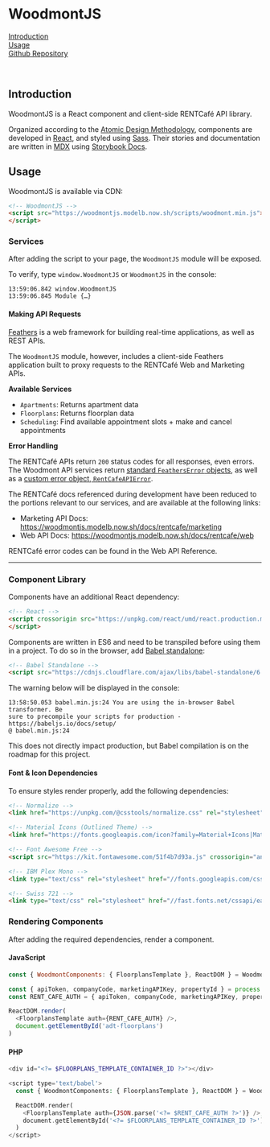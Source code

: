 <!-- Packages -->

<!-- Initialize -->
<Meta title='Getting Started/Welcome' />

# WoodmontJS

[Introduction](#introduction)  
[Usage](#usage)  
[Github Repository](https://woodmontjs.modelb.now.sh/repo)  

<br/>

## Introduction

WoodmontJS is a React component and client-side RENTCafé API library.

Organized according to the [Atomic Design Methodology][1], components are
developed in [React][2], and styled using [Sass][3]. Their stories and
documentation are written in [MDX][4] using [Storybook Docs][5].

[1]: https://atomicdesign.bradfrost.com/chapter-2/
[2]: https://reactjs.org/
[3]: https://sass-lang.com/
[4]: https://mdxjs.com/
[5]: https://github.com/storybookjs/storybook/tree/master/addons/docs

## Usage

WoodmontJS is available via CDN:

```html
<!-- WoodmontJS -->
<script src="https://woodmontjs.modelb.now.sh/scripts/woodmont.min.js">
</script>
```

### Services

After adding the script to your page, the `WoodmontJS` module will be exposed.

To verify, type `window.WoodmontJS` or `WoodmontJS` in the console:

```log
13:59:06.842 window.WoodmontJS
13:59:06.845 Module {…}
```

#### Making API Requests

[Feathers][1] is a web framework for building real-time applications, as well as
REST APIs. 

The `WoodmontJS` module, however, includes a client-side Feathers application built to proxy requests to the RENTCafé Web and Marketing APIs.

**Available Services**

- `Apartments`: Returns apartment data
- `Floorplans`: Returns floorplan data
- `Scheduling`: Find available appointment slots + make and cancel appointments

**Error Handling**

The RENTCafé APIs return `200` status codes for all responses, even errors. The
Woodmont API services return [standard `FeathersError` objects][2], as well as a
[custom error object, `RentCafeAPIError`][3].

The RENTCafé docs referenced during development have been reduced to the portions relevant to our services, and are available at the following
links:

- Marketing API Docs: https://woodmontjs.modelb.now.sh/docs/rentcafe/marketing
- Web API Docs: https://woodmontjs.modelb.now.sh/docs/rentcafe/web

RENTCafé error codes can be found in the Web API Reference.

[1]: https://docs.feathersjs.com/api/
[2]: https://docs.feathersjs.com/api/errors.html#feathers-errors
[3]: https://github.com/modelbcompany/woodmontjs/blob/master/src/models/RentCafeAPIError.js 

<hr/>

### Component Library

Components have an additional React dependency:

```html
<!-- React -->
<script crossorigin src="https://unpkg.com/react/umd/react.production.min.js">
</script>
```

Components are written in ES6 and need to be transpiled before using them in a
project. To do so in the browser, add [Babel standalone][1]: 

```html
<!-- Babel Standalone -->
<script src="https://cdnjs.cloudflare.com/ajax/libs/babel-standalone/6.26.0/babel.min.js"></script>
```

The warning below will be displayed in the console:

```log
13:58:50.053 babel.min.js:24 You are using the in-browser Babel transformer. Be
sure to precompile your scripts for production - https://babeljs.io/docs/setup/
@ babel.min.js:24
```

This does not directly impact production, but Babel compilation is on the
roadmap for this project.

[1]: https://github.com/babel/babel/tree/master/packages/babel-standalone

#### Font & Icon Dependencies

To ensure styles render properly, add the following dependencies:

```html
<!-- Normalize -->
<link href="https://unpkg.com/@csstools/normalize.css" rel="stylesheet" />

<!-- Material Icons (Outlined Theme) -->
<link href="https://fonts.googleapis.com/icon?family=Material+Icons|Material+Icons+Outlined" rel="stylesheet">

<!-- Font Awesome Free -->
<script src="https://kit.fontawesome.com/51f4b7d93a.js" crossorigin="anonymous"></script>

<!-- IBM Plex Mono -->
<link type="text/css" rel="stylesheet" href="//fonts.googleapis.com/css2?family=IBM+Plex+Mono:wght@200;300;400;500;600;700&display=swap" />

<!-- Swiss 721 -->
<link type="text/css" rel="stylesheet" href="//fast.fonts.net/cssapi/ea5e2124-bbdb-4e91-8a98-9b549b432fdb.css" />
```

### Rendering Components

After adding the required dependencies, render a component.

#### JavaScript

```javascript
const { WoodmontComponents: { FloorplansTemplate }, ReactDOM } = WoodmontJS

const { apiToken, companyCode, marketingAPIKey, propertyId } = process.env
const RENT_CAFE_AUTH = { apiToken, companyCode, marketingAPIKey, propertyId }

ReactDOM.render(
  <FloorplansTemplate auth={RENT_CAFE_AUTH} />, 
  document.getElementById('adt-floorplans')
)
```

#### PHP

```php
<div id="<?= $FLOORPLANS_TEMPLATE_CONTAINER_ID ?>"></div>

<script type='text/babel'>
  const { WoodmontComponents: { FloorplansTemplate }, ReactDOM } = WoodmontJS

  ReactDOM.render(
    <FloorplansTemplate auth={JSON.parse('<?= $RENT_CAFE_AUTH ?>')} />, 
    document.getElementById('<?= $FLOORPLANS_TEMPLATE_CONTAINER_ID ?>')
  )
</script>
```
